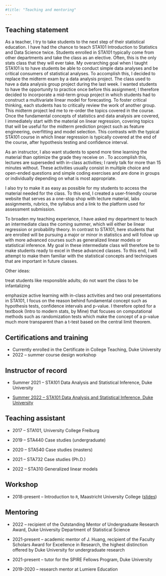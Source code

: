 ```yaml
---
#title: "Teaching and mentoring"
---
```


## Teaching statement

As a teacher, I try to take students to the next step of their statistical education. I have had the chance to teach STA101 Introduction to Statistics and Data Science twice. Students enrolled in STA101 typically come from other departments and take the class as an elective. Often, this is the only stats class that they will ever take. My overarching goal when I taught STA101 is to have students be able to conduct simple data analyses and be critical consumers of statistical analyses. To accomplish this, I decided to replace the midterm exam by a data analysis project. The class used to have a data analysis group project during the last week. I wanted students to have the opportunity to practice once before this assignment; I therefore decided to incorporate a mid-term group project in which students had to construct a multivariate linear model for forecasting. To foster critical thinking, each students has to critically review the work of another group. This midterm project led me to re-order the topics covered in the course. Once the fundamental concepts of statistics and data analysis are covered, I immediately start with the material on linear regression, covering topics that will be useful for the midterm prediction project such as feature engineering, overfitting and model selection. This contrasts with the typical STA101 course in which linear regression is typically covered at the end of the course, after hypothesis testing and confidence interval.

As an instructor, I also want students to spend more time learning the material than optimize the grade they receive on . To accomplish this, lectures are superseded with in-class activities; I rarely talk for more than 15 minutes without. These activities usually consist in multiple choice and open-ended questions and simple coding exercises and are done in groups or individually depending on what is most appropriate.

I also try to make it as easy as possible for my students to access the material needed for the class. To this end, I created a user-friendly course website that serves as a one-stop shop with lecture material, labs assignments, rubrics, the syllabus and a link to the platform used for assessment submission.

To broaden my teaching experience, I have asked my department to teach an intermediate class the coming summer, which will either be linear regression or probability theory. In contrast to STA101, here students that are enrolled will be pursuing a major or minor in statistics and will follow up with more advanced courses such as generalized linear models or statistical inference. My goal in these intermediate class will therefore be to make students ready to excel in these advanced classes. To this end, I will attempt to make them familiar with the statistical concepts and techniques that are important in future classes.

Other ideas:

treat students like responsible adults; do not want the class to be infantalizing

emphasize active learning with in-class activities and two oral presentations in STA101, I focus on the reason behind fundamental concept such as hypothesis tests, confidence intervals and p-value. I therefore opted for a textbook (Intro to modern stats, by Mine) that focuses on computational methods such as randomization tests which make the concept of a p-value much more transparent than a t-test based on the central limit theorem.

## Certifications and training

-   Currently enrolled in the Certificate in College Teaching, Duke University
-   2022 -- summer course design workshop

## Instructor of record

-   Summer 2021 -- STA101 Data Analysis and Statistical Inference, Duke University

-   [Summer 2022 -- STA101 Data Analysis and Statistical Inference, Duke University](https://rmorsomme.github.io/website/)

## Teaching assistant

-   2017 -- STA101, University College Freiburg

-   2019 -- STA440 Case studies (undergraduate)

-   2020 -- STA540 Case studies (masters)

-   2021 -- STA732 Case studies (Ph.D.)

-   2022 -- STA310 Generalized linear models

## Workshop

-   2018-present -- Introduction to `R`, Maastricht University College ([slides](/documents/Intro%20to%20R.html))

## Mentoring

-   2022 -- recipient of the Outstanding Mentor of Undergraduate Research Award, Duke University Department of Statistical Science

-   2021-present -- academic mentor of J. Huang, recipient of the Faculty Scholars Award for Excellence in Research, the highest distinction offered by Duke University for undergraduate research

-   2021-present -- tutor for the SPIRE Fellows Program, Duke University

-   2019-2020 -- research mentor at Lumiere Education
